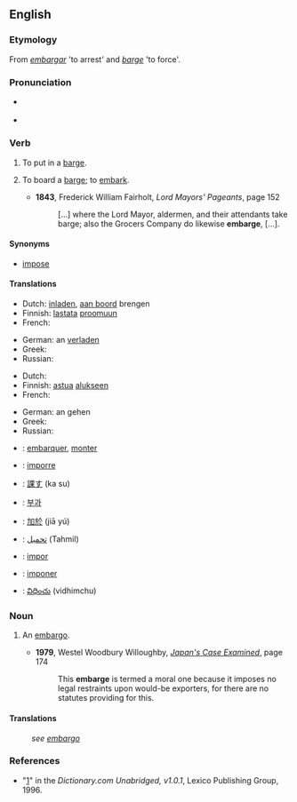 ==English==

===Etymology===
From {{etyl|es}} ''[[embargar]]'' 'to arrest' and {{etyl|en|-}} ''[[barge]]'' 'to force'.

===Pronunciation===
* {{a|RP|US}} {{IPA|/əmˈbɑrdʒ/}}
* {{rhymes|ɑː(r)dʒ}}

===Verb===
{{en-verb|embarg|es}}

# {{transitive}} To put in a [[barge]].
# {{intransitive}} To board a [[barge]]; to [[embark]].
#* '''1843''', Frederick William Fairholt, ''Lord Mayors' Pageants'', page 152
#*: [...] where the Lord Mayor, aldermen, and their attendants take barge; also the Grocers Company do likewise '''embarge''', [...].

====Synonyms====
* [[impose]]

====Translations====
{{trans-top|to put in a barge}}
* Dutch: [[inladen]], [[aan boord]] brengen
* Finnish: [[lastata]] [[proomu|proomuun]]
* French: {{t+|fr|embarquer}}
{{trans-mid}}
* German: an {{t+|de|bord}} [[verladen]]
* Greek: {{t|el|επιβιβάζω|tr=epivivázo|sc=Grek}}
* Russian: {{t|ru|грузить на баржу|tr=gruzít' na báržu|sc=Cyrl}}
{{trans-bottom}}

{{trans-top|to board a barge}}
* Dutch: {{t+|nl|inschepen}}
* Finnish: [[astua]] [[alus|alukseen]]
* French: {{t+|fr|embarquer}}
{{trans-mid}}
* German: an {{t+|de|bord}} gehen
* Greek: {{t|el|επιβιβάζομαι|tr=epivivázomai|sc=Grek}}
* Russian: {{t|ru|садиться на баржу|tr=sadít'sja na báržu|sc=Cyrl}}
{{trans-bottom}}

{{checktrans-top}}
* {{ttbc|fr}}: [[embarquer]], [[monter]]
* {{ttbc|it}}: [[imporre]]
* {{ttbc|ja}}: [[課す]] (ka su)
* {{ttbc|ko}}: [[부과]]
* {{ttbc|cmn}}: [[加於]] (jiā yú)
{{trans-mid}}
* {{ttbc|fa}}: [[تحمیل]] (Tahmil)
* {{ttbc|pt}}: [[impor]]
* {{ttbc|es}}: [[imponer]]
* {{ttbc|te}}: [[విధించు]] (vidhimchu)
{{trans-bottom}}

===Noun===
{{en-noun}}

# {{rare}} An [[embargo]].
#* '''1979''', Westel Woodbury Willoughby, ''[http://books.google.com/books?id=7J2ua2xblxcC&pg=PA174&dq=embarge&ei=ekJcR-23II3GiQH-nviHBA&sig=tk4ooNpsLxGDMAKyY7MqEWI8Crw Japan's Case Examined]'', page 174
#*: This '''embarge''' is termed a moral one because it imposes no legal restraints upon would-be exporters, for there are no statutes providing for this.

====Translations====
: ''see [[embargo]]''

===References===
* "[http://dictionary.reference.com/browse/embarge]" in the ''Dictionary.com Unabridged, v1.0.1'', Lexico Publishing Group, 1996.
